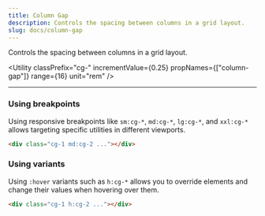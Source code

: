 ```yaml
---
title: Column Gap
description: Controls the spacing between columns in a grid layout.
slug: docs/column-gap
---
```


Controls the spacing between columns in a grid layout.

<Utility
  classPrefix="cg-"
  incrementValue={0.25}
  propNames={["column-gap"]}
  range={16}
  unit="rem"
/>

---

### Using breakpoints

Using responsive breakpoints like `sm:cg-*`, `md:cg-*`, `lg:cg-*`, and `xxl:cg-*` allows targeting specific utilities in different viewports.

```html "md:cg-2"
<div class="cg-1 md:cg-2 ..."></div>
```

### Using variants

Using `:hover` variants such as `h:cg-*` allows you to override elements and change their values when hovering over them.

```html "h:cg-2"
<div class="cg-1 h:cg-2 ..."></div>
```
